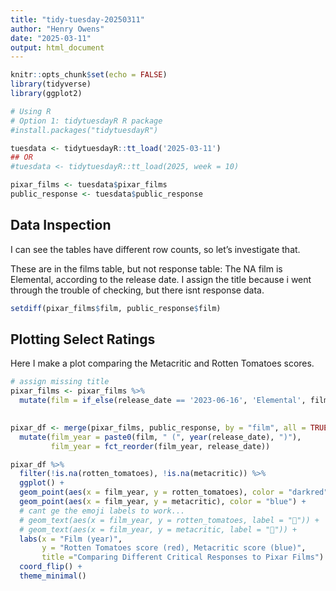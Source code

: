 ```yaml
---
title: "tidy-tuesday-20250311"
author: "Henry Owens"
date: "2025-03-11"
output: html_document
---
```


```r
knitr::opts_chunk$set(echo = FALSE)
library(tidyverse)
library(ggplot2)
```

```r
# Using R
# Option 1: tidytuesdayR R package 
#install.packages("tidytuesdayR")

tuesdata <- tidytuesdayR::tt_load('2025-03-11')
## OR
#tuesdata <- tidytuesdayR::tt_load(2025, week = 10)

pixar_films <- tuesdata$pixar_films
public_response <- tuesdata$public_response
```
## Data Inspection
I can see the tables have different row counts, so let's investigate that.

These are in the films table, but not response table:
The NA film is Elemental, according to the release date. I assign the title because i went through the trouble of checking, but there isnt response data.  

```r
setdiff(pixar_films$film, public_response$film)
```

## Plotting Select Ratings

Here I make a plot comparing the Metacritic and Rotten Tomatoes scores.   
```r
# assign missing title
pixar_films <- pixar_films %>% 
  mutate(film = if_else(release_date == '2023-06-16', 'Elemental', film))
         

pixar_df <- merge(pixar_films, public_response, by = "film", all = TRUE) %>% 
  mutate(film_year = paste0(film, " (", year(release_date), ")"),
         film_year = fct_reorder(film_year, release_date))

pixar_df %>% 
  filter(!is.na(rotten_tomatoes), !is.na(metacritic)) %>% 
  ggplot() +
  geom_point(aes(x = film_year, y = rotten_tomatoes), color = "darkred") +
  geom_point(aes(x = film_year, y = metacritic), color = "blue") +
  # cant ge the emoji labels to work...
  # geom_text(aes(x = film_year, y = rotten_tomatoes, label = "🍅")) +
  # geom_text(aes(x = film_year, y = metacritic, label = "🎥")) +
  labs(x = "Film (year)", 
       y = "Rotten Tomatoes score (red), Metacritic score (blue)",
       title ="Comparing Different Critical Responses to Pixar Films") +
  coord_flip() +
  theme_minimal()
```





